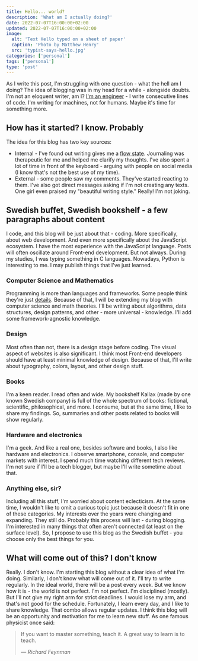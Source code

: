 ```yaml
---
title: Hello... world?
description: 'What am I actually doing?'
date: 2022-07-07T16:00:00+02:00
updated: 2022-07-07T16:00:00+02:00
image:
  alt: 'Text Hello typed on a sheet of paper'
  caption: 'Photo by Matthew Henry'
  src: 'typist-says-hello.jpg'
categories: ['personal']
tags: ['personal']
type: 'post'
---
```


As I write this post, I'm struggling with one question - what the hell am I doing? The idea of blogging was in my head for a while - alongside doubts. I'm not an eloquent writer, am I? [I'm an engineer](/about/) - I write consecutive lines of code. I'm writing for machines, not for humans. Maybe it's time for something more.

## How has it started? I know. Probably

The idea for this blog has two key sources:

- Internal - I've found out writing gives me a [flow state](<https://en.wikipedia.org/wiki/Flow_(psychology)>). Journaling was therapeutic for me and helped me clarify my thoughts. I've also spent a lot of time in front of the keyboard - arguing with people on social media (I know that's not the best use of my time).
- External - some people saw my comments. They've started reacting to them. I've also got direct messages asking if I'm not creating any texts. One girl even praised my "beautiful writing style." Really! I'm not joking.

## Swedish buffet, Swedish bookshelf - a few paragraphs about content

I code, and this blog will be just about that - coding. More specifically, about web development. And even more specifically about the JavaScript ecosystem. I have the most experience with the JavaScript language. Posts will often oscillate around Front-end development. But not always. During my studies, I was typing something in C languages. Nowadays, Python is interesting to me. I may publish things that I've just learned.

### Computer Science and Mathematics

Programming is more than languages and frameworks. Some people think they're just [details](https://blog.cleancoder.com/uncle-bob/2012/08/13/the-clean-architecture.html). Because of that, I will be extending my blog with computer science and math theories. I'll be writing about algorithms, data structures, design patterns, and other - more universal - knowledge. I'll add some framework-agnostic knowledge.

### Design

Most often than not, there is a design stage before coding. The visual aspect of websites is also significant. I think most Front-end developers should have at least minimal knowledge of design. Because of that, I'll write about typography, colors, layout, and other design stuff.

### Books

I'm a keen reader. I read often and wide. My bookshelf Kallax (made by one known Swedish company) is full of the whole spectrum of books: fictional, scientific, philosophical, and more. I consume, but at the same time, I like to share my findings. So, summaries and other posts related to books will show regularly.

### Hardware and electronics

I'm a geek. And like a real one, besides software and books, I also like hardware and electronics. I observe smartphone, console, and computer markets with interest. I spend much time watching different tech reviews. I'm not sure if I'll be a tech blogger, but maybe I'll write sometime about that.

### Anything else, sir?

Including all this stuff, I'm worried about content eclecticism. At the same time, I wouldn't like to omit a curious topic just because it doesn't fit in one of these categories. My interests over the years were changing and expanding. They still do. Probably this process will last - during blogging. I'm interested in many things that often aren't connected (at least on the surface level). So, I propose to use this blog as the Swedish buffet - you choose only the best things for you.

## What will come out of this? I don't know

Really. I don't know. I'm starting this blog without a clear idea of what I'm doing. Similarly, I don't know what will come out of it. I'll try to write regularly. In the ideal world, there will be a post every week. But we know how it is - the world is not perfect. I'm not perfect. I'm disciplined (mostly). But I'll not give my right arm for strict deadlines. I would lose my arm, and that's not good for the schedule. Fortunately, I learn every day, and I like to share knowledge. That combo allows regular updates. I think this blog will be an opportunity and motivation for me to learn new stuff. As one famous physicist once said:

> If you want to master something, teach it. A great way to learn is to teach.
>
> &mdash; <cite>Richard Feynman</cite>
